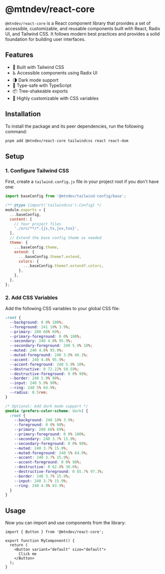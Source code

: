 
<Meta title="Configure your project" />

# @mtndev/react-core

`@mtndev/react-core` is a React component library that provides a set of accessible, customizable, and reusable components built with React, Radix UI, and Tailwind CSS. It follows modern best practices and provides a solid foundation for building user interfaces.

## Features

- 🎨 Built with Tailwind CSS
- ♿️ Accessible components using Radix UI
- 🌗 Dark mode support
- 🎯 Type-safe with TypeScript
- 📦 Tree-shakeable exports
- 🔧 Highly customizable with CSS variables

## Installation

To install the package and its peer dependencies, run the following command:

```bash
pnpm add @mtndev/react-core tailwindcss react react-dom
```

## Setup

### 1. Configure Tailwind CSS

First, create a `tailwind.config.js` file in your project root if you don't have one:

```js
import baseConfig from '@mtndev/tailwind-config/base';

/** @type {import('tailwindcss').Config} */
module.exports = {
  ...baseConfig,
  content: [
    // Your project files
    './src/**/*.{js,ts,jsx,tsx}',
  ],
  // Extend the base config theme as needed
  theme: {
    ...baseConfig.theme,
    extend: {
      ...baseConfig.theme?.extend,
      colors: {
        ...baseConfig.theme?.extend?.colors,
      },
    },
  },
};
```

### 2. Add CSS Variables

Add the following CSS variables to your global CSS file:

```css
:root {
  --background: 0 0% 100%;
  --foreground: 241 10% 3.9%;
  --primary: 200 66% 69%;
  --primary-foreground: 0 0% 100%;
  --secondary: 240 4.8% 95.9%;
  --secondary-foreground: 240 5.9% 10%;
  --muted: 240 4.8% 95.9%;
  --muted-foreground: 240 3.8% 46.1%;
  --accent: 240 4.8% 95.9%;
  --accent-foreground: 240 5.9% 10%;
  --destructive: 0 72.22% 50.59%;
  --destructive-foreground: 0 0% 98%;
  --border: 240 5.9% 90%;
  --input: 240 5.9% 90%;
  --ring: 240 5% 64.9%;
  --radius: 0.5rem;
}

/* Optional: Add dark mode support */
@media (prefers-color-scheme: dark) {
  :root {
    --background: 240 10% 3.9%;
    --foreground: 0 0% 98%;
    --primary: 200 66% 69%;
    --primary-foreground: 0 0% 100%;
    --secondary: 240 3.7% 15.9%;
    --secondary-foreground: 0 0% 98%;
    --muted: 240 3.7% 15.9%;
    --muted-foreground: 240 5% 64.9%;
    --accent: 240 3.7% 15.9%;
    --accent-foreground: 0 0% 98%;
    --destructive: 0 62.8% 30.6%;
    --destructive-foreground: 0 85.7% 97.3%;
    --border: 240 3.7% 15.9%;
    --input: 240 3.7% 15.9%;
    --ring: 240 4.9% 83.9%;
  }
}
```

## Usage

Now you can import and use components from the library:

```tsx
import { Button } from '@mtndev/react-core';

export function MyComponent() {
  return (
    <Button variant="default" size="default">
      Click me
    </Button>
  );
}
```
